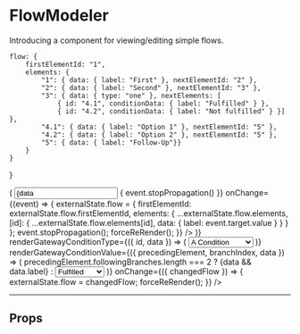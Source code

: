 

<Meta title='FlowModeler' component={FlowModeler} />

# FlowModeler

Introducing a component for viewing/editing simple flows.

    flow: {
        firstElementId: "1",
        elements: {
            "1": { data: { label: "First" }, nextElementId: "2" },
            "2": { data: { label: "Second" }, nextElementId: "3" },
            "3": { data: { type: "one" }, nextElements: [
                { id: "4.1", conditionData: { label: "Fulfilled" } },
                { id: "4.2", conditionData: { label: "Not fulfilled" } }] },
            "4.1": { data: { label: "Option 1" }, nextElementId: "5" },
            "4.2": { data: { label: "Option 2" }, nextElementId: "5" },
            "5": { data: { label: "Follow-Up"}}
        }
    }
}

<Preview>
    <Story name="show-case">
        <FlowModeler
            flow={externalState.flow}
            renderContent={({ id, data }) => (
                <input
                    type="text"
                    value={data ? data.label : ""}
                    style={{ marginRight: "0.5em", width: "6em", fontSize: "12px", lineHeight: "2em" }}
                    onClick={(event) => { event.stopPropagation() }}
                    onChange={(event) => {
                        externalState.flow = {
                            firstElementId: externalState.flow.firstElementId,
                            elements: {
                                ...externalState.flow.elements,
                                [id]: {
                                    ...externalState.flow.elements[id],
                                    data: { label: event.target.value }
                                }
                            }
                        };
                        event.stopPropagation();
                        forceReRender();
                    }}
                />
            )}
            renderGatewayConditionType={({ id, data }) => (
                <select
                    value={data ? data.type : "one"}
                    style={{ width: "10em", fontSize: "12px" }}
                    onClick={(event) => { event.stopPropagation() }}
                    onChange={(event) => {
                        externalState.flow = {
                            firstElementId: externalState.flow.firstElementId,
                            elements: {
                                ...externalState.flow.elements,
                                [id]: {
                                    ...externalState.flow.elements[id],
                                    data: { value: event.target.value }
                                }
                            }
                        };
                        event.stopPropagation();
                        forceReRender();
                    }}
                >
                    <option value="one">A Condition</option>
                    <option value="two">Other Condition</option>
                </select>
            )}
            renderGatewayConditionValue={({ precedingElement, branchIndex, data }) => (
                precedingElement.followingBranches.length === 2
                    ? <label>{data && data.label}</label>
                    : <select
                        value={data ? data.label : "Fulfilled"}
                        style={{ width: "10em", marginLeft: "0.5em", fontSize: "12px" }}
                        onClick={(event) => { event.stopPropagation() }}
                        onChange={(event) => {
                            externalState.flow = {
                                firstElementId: externalState.flow.firstElementId,
                                elements: {
                                    ...externalState.flow.elements,
                                    [precedingElement.id]: {
                                        ...externalState.flow.elements[precedingElement.id],
                                        nextElements: [...externalState.flow.elements[precedingElement.id].nextElements]
                                            .map((branch, index) => index === branchIndex ? { id: branch.id, conditionData: { label: event.target.value } } : branch)
                                    }
                                }
                            };
                            event.stopPropagation();
                            forceReRender();
                        }}
                    >
                        <option value="Fulfilled">Fulfilled</option>
                        <option value="Not fulfilled">Not fulfilled</option>
                    </select>
            )}
            onChange={({ changedFlow }) => {
                externalState.flow = changedFlow;
                forceReRender();
            }}
        />
    </Story>
</Preview>

----

## Props

<Props of={FlowModeler} />
